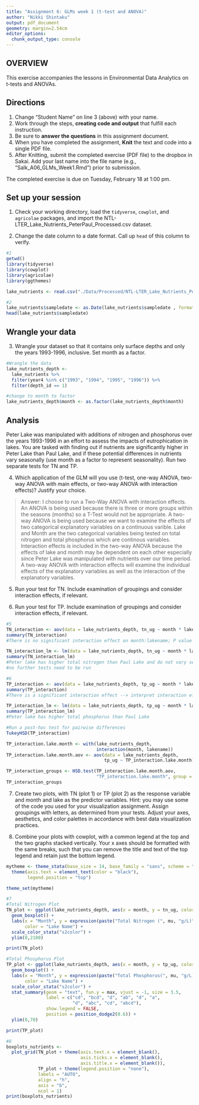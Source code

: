 ```yaml
---
title: "Assignment 6: GLMs week 1 (t-test and ANOVA)"
author: "Nikki Shintaku"
output: pdf_document
geometry: margin=2.54cm
editor_options: 
  chunk_output_type: console
---
```


## OVERVIEW

This exercise accompanies the lessons in Environmental Data Analytics on t-tests and ANOVAs. 

## Directions
1. Change "Student Name" on line 3 (above) with your name.
3. Work through the steps, **creating code and output** that fulfill each instruction.
4. Be sure to **answer the questions** in this assignment document.
6. When you have completed the assignment, **Knit** the text and code into a single PDF file.
8. After Knitting, submit the completed exercise (PDF file) to the dropbox in Sakai. Add your last name into the file name (e.g., "Salk_A06_GLMs_Week1.Rmd") prior to submission.

The completed exercise is due on Tuesday, February 18 at 1:00 pm.

## Set up your session

1. Check your working directory, load the `tidyverse`, `cowplot`, and `agricolae` packages, and import the NTL-LTER_Lake_Nutrients_PeterPaul_Processed.csv dataset. 

2. Change the date column to a date format. Call up `head` of this column to verify.

```r
#1
getwd()
library(tidyverse)
library(cowplot)
library(agricolae)
library(ggthemes)

lake_nutrients <- read.csv("./Data/Processed/NTL-LTER_Lake_Nutrients_PeterPaul_Processed.csv")

#2
lake_nutrients$sampledate <- as.Date(lake_nutrients$sampledate , format = "%Y-%m-%d")
head(lake_nutrients$sampledate)

```


## Wrangle your data

3. Wrangle your dataset so that it contains only surface depths and only the years 1993-1996, inclusive. Set month as a factor.
```r
#Wrangle the data
lake_nutrients_depth <- 
  lake_nutrients %>%
  filter(year4 %in% c("1993", "1994", "1995", "1996")) %>%
  filter(depth_id == 1)

#change to month to factor
lake_nutrients_depth$month <- as.factor(lake_nutrients_depth$month)

```

## Analysis

Peter Lake was manipulated with additions of nitrogen and phosphorus over the years 1993-1996 in an effort to assess the impacts of eutrophication in lakes. You are tasked with finding out if nutrients are significantly higher in Peter Lake than Paul Lake, and if these potential differences in nutrients vary seasonally (use month as a factor to represent seasonality). Run two separate tests for TN and TP.

4. Which application of the GLM will you use (t-test, one-way ANOVA, two-way ANOVA with main effects, or two-way ANOVA with interaction effects)? Justify your choice.

> Answer: I choose to run a Two-Way ANOVA with interaction effects. An ANOVA is being used because there is three or more groups within the seasons (months) so a T-Test would not be appropriate. A two-way ANOVA is being used because we want to examine the effects of two categorical explanatory variables on a continuous varible. Lake and Month are the two categorical variables being tested on total nitrogen and total phosphorus which are continous variables. Interaction effects is included in the two-way ANOVA because the effects of lake and month may be dependent on each other especially since Peter Lake was manipulated with nutrients over our time period. A two-way ANOVA with interaction effects will examine the individual effects of the explanatory variables as well as the interaction of the explanatory variables.

5. Run your test for TN. Include examination of groupings and consider interaction effects, if relevant.

6. Run your test for TP. Include examination of groupings and consider interaction effects, if relevant.

```r
#5
TN_interaction <- aov(data = lake_nutrients_depth, tn_ug ~ month * lakename)
summary(TN_interaction)
#There is no significant interaction effect on month:lakename; P value = 0.379

TN_interaction_lm <- lm(data = lake_nutrients_depth, tn_ug ~ month * lakename)
summary(TN_interaction_lm)
#Peter lake has higher total nitrogen than Paul Lake and do not vary seasonally 
#no further tests need to be run 

#6
TP_interaction <- aov(data = lake_nutrients_depth, tp_ug ~ month * lakename)
summary(TP_interaction)
#There is a significant interaction effect --> interpret interaction effects only

TP_interaction_lm <- lm(data = lake_nutrients_depth, tp_ug ~ month * lakename)
summary(TP_interaction_lm)
#Peter lake has higher total phosphorus than Paul Lake

#Run a post-hoc test for pairwise differences
TukeyHSD(TP_interaction)

TP_interaction.lake.month <- with(lake_nutrients_depth, 
                                  interaction(month, lakename))
TP_interaction.lake.month.aov <- aov(data = lake_nutrients_depth, 
                                     tp_ug ~ TP_interaction.lake.month)

TP_interaction_groups <- HSD.test(TP_interaction.lake.month.aov, 
                                  "TP_interaction.lake.month", group = TRUE)
TP_interaction_groups
```

7. Create two plots, with TN (plot 1) or TP (plot 2) as the response variable and month and lake as the predictor variables. Hint: you may use some of the code you used for your visualization assignment. Assign groupings with letters, as determined from your tests. Adjust your axes, aesthetics, and color palettes in accordance with best data visualization practices.

8. Combine your plots with cowplot, with a common legend at the top and the two graphs stacked vertically. Your x axes should be formatted with the same breaks, such that you can remove the title and text of the top legend and retain just the bottom legend. 

```r
mytheme <- theme_stata(base_size = 14, base_family = "sans", scheme = "s2mono") +
  theme(axis.text = element_text(color = "black"), 
        legend.position = "top")

theme_set(mytheme)

#7
#Total Nitrogen Plot
TN_plot <- ggplot(lake_nutrients_depth, aes(x = month, y = tn_ug, color = lakename)) +
  geom_boxplot() +
  labs(x = "Month", y = expression(paste("Total Nitrogen (", mu, "g/L)")), 
       color = "Lake Name") +
  scale_color_stata("s2color") +
  ylim(0,2100)

print(TN_plot)

#Total Phosphorus Plot
TP_plot <- ggplot(lake_nutrients_depth, aes(x = month, y = tp_ug, color = lakename)) +
  geom_boxplot() +
  labs(x = "Month", y = expression(paste("Total Phosphorus(", mu, "g/L)")), 
       color = "Lake Name") +
  scale_color_stata("s2color") +
  stat_summary(geom = "text", fun.y = max, vjust = -1, size = 3.5,
               label = c("cd", "bcd", "d", "ab", "d", "a", 
                         "d", "abc", "cd", "abcd"),
               show.legend = FALSE,
               position = position_dodge2(0.6)) +
  ylim(0,70)

print(TP_plot)

#8 
boxplots_nutrients <- 
  plot_grid(TN_plot + theme(axis.text.x = element_blank(),
                            axis.ticks.x = element_blank(),
                            axis.title.x = element_blank()),
            TP_plot + theme(legend.position = "none"),
            labels = "AUTO", 
            align = "h", 
            axis = "b",
            ncol = 1)
print(boxplots_nutrients)
```




